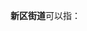 '''新区街道'''可以指：
{{PRC admin/disambig|22/07/02/005/000|32/03/12/011/000|37/15/02/003/000|41/12/81/006/000|64/04/02/002/000}}
{{disambig|cat=四字乡级行政区划消歧义}}
